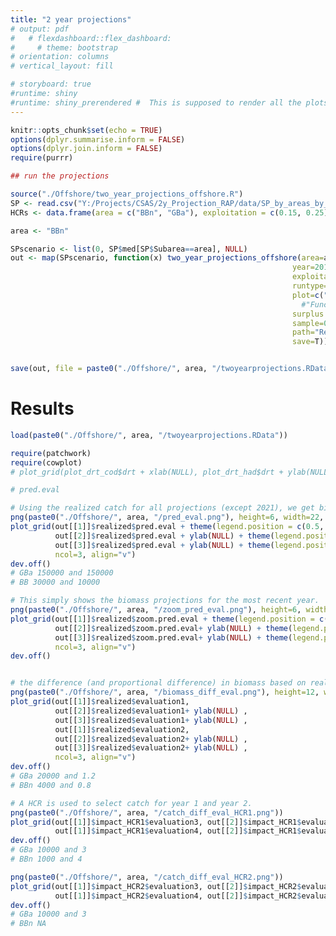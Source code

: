 ```yaml
---
title: "2 year projections"
# output: pdf
#   # flexdashboard::flex_dashboard:
#     # theme: bootstrap
# orientation: columns
# vertical_layout: fill

# storyboard: true
#runtime: shiny
#runtime: shiny_prerendered #  This is supposed to render all the plots right off the bat, so slower first time, but makes moving between pages really quick...
---
```


```r
knitr::opts_chunk$set(echo = TRUE)
options(dplyr.summarise.inform = FALSE)
options(dplyr.join.inform = FALSE)
require(purrr)

```

```r
## run the projections

source("./Offshore/two_year_projections_offshore.R")
SP <- read.csv("Y:/Projects/CSAS/2y_Projection_RAP/data/SP_by_areas_by_DK.csv")
HCRs <- data.frame(area = c("BBn", "GBa"), exploitation = c(0.15, 0.25))

area <- "BBn"

SPscenario <- list(0, SP$med[SP$Subarea==area], NULL)
out <- map(SPscenario, function(x) two_year_projections_offshore(area=area,
                                                               year=2019, 
                                                               exploitation=HCRs$exploitation[HCRs$area==area], 
                                                               runtype=c("Decision tables and plots"), #"Decision tables only"),
                                                               plot=c("Standard boxplot"), #
                                                                 #"Functional boxplot"),
                                                               surplus = x, # if NULL, then it runs the full model, using m, mR, g, gR, etc. For final years, it just repeats them. 
                                                               sample=0.1,
                                                               path="Repo working directory (fast)", 
                                                               save=T))


save(out, file = paste0("./Offshore/", area, "/twoyearprojections.RData"))

```


# Results
```r

load(paste0("./Offshore/", area, "/twoyearprojections.RData"))

require(patchwork)
require(cowplot)
# plot_grid(plot_drt_cod$drt + xlab(NULL), plot_drt_had$drt + ylab(NULL) + xlab(NULL), plot_drt_ytf$drt +ylab(NULL) + xlab(NULL), plot_dt_cod$dt, plot_dt_had$dt + ylab(NULL), plot_dt_ytf$dt + ylab(NULL), ncol=3, align="v")

# pred.eval

# Using the realized catch for all projections (except 2021), we get biomass posterior distributions which we can compare between projection timings. 
png(paste0("./Offshore/", area, "/pred_eval.png"), height=6, width=22, res=400, units="in")
plot_grid(out[[1]]$realized$pred.eval + theme(legend.position = c(0.5, 0.95), legend.direction="horizontal"),  
          out[[2]]$realized$pred.eval + ylab(NULL) + theme(legend.position = c(0.5, 0.95), legend.direction="horizontal"),  
          out[[3]]$realized$pred.eval + ylab(NULL) + theme(legend.position = c(0.5, 0.95), legend.direction="horizontal"), 
          ncol=3, align="v")
dev.off()
# GBa 150000 and 150000
# BB 30000 and 10000

# This simply shows the biomass projections for the most recent year. 
png(paste0("./Offshore/", area, "/zoom_pred_eval.png"), height=6, width=22, res=400, units="in")
plot_grid(out[[1]]$realized$zoom.pred.eval + theme(legend.position = c(0.5, 0.95), legend.direction="horizontal"),  
          out[[2]]$realized$zoom.pred.eval+ ylab(NULL) + theme(legend.position = c(0.5, 0.95), legend.direction="horizontal"),  
          out[[3]]$realized$zoom.pred.eval+ ylab(NULL) + theme(legend.position = c(0.5, 0.95), legend.direction="horizontal"), 
          ncol=3, align="v")
dev.off()


# the difference (and proportional difference) in biomass based on realized catch for a given year between the 1 year and 2 year projections.
png(paste0("./Offshore/", area, "/biomass_diff_eval.png"), height=12, width=22, res=400, units="in")
plot_grid(out[[1]]$realized$evaluation1, 
          out[[2]]$realized$evaluation1+ ylab(NULL) , 
          out[[3]]$realized$evaluation1+ ylab(NULL) ,
          out[[1]]$realized$evaluation2, 
          out[[2]]$realized$evaluation2+ ylab(NULL) , 
          out[[3]]$realized$evaluation2+ ylab(NULL) , 
          ncol=3, align="v")
dev.off()
# GBa 20000 and 1.2
# BBn 4000 and 0.8

# A HCR is used to select catch for year 1 and year 2. 
png(paste0("./Offshore/", area, "/catch_diff_eval_HCR1.png"))
plot_grid(out[[1]]$impact_HCR1$evaluation3, out[[2]]$impact_HCR1$evaluation3, out[[3]]$impact_HCR1$evaluation3,
          out[[1]]$impact_HCR1$evaluation4, out[[2]]$impact_HCR1$evaluation4, out[[3]]$impact_HCR1$evaluation4, ncol=3, align="v")
dev.off()
# GBa 10000 and 3
# BBn 1000 and 4

png(paste0("./Offshore/", area, "/catch_diff_eval_HCR2.png"))
plot_grid(out[[1]]$impact_HCR2$evaluation3, out[[2]]$impact_HCR2$evaluation3, out[[3]]$impact_HCR2$evaluation3,
          out[[1]]$impact_HCR2$evaluation4, out[[2]]$impact_HCR2$evaluation4, out[[3]]$impact_HCR2$evaluation4, ncol=3, align="v")
dev.off()
# GBa 10000 and 3
# BBn NA


```


